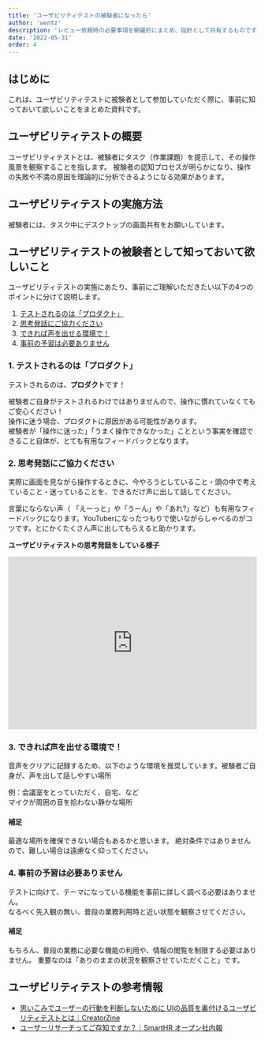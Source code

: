 ```yaml
---
title: 'ユーザビリティテストの被験者になったら'
author: 'wentz'
description: 'レビュー依頼時の必要事項を網羅的にまとめ、指針として共有するものです。'
date: '2022-05-31'
order: 4
---
```

<!-- textlint-disable -->

## はじめに
これは、ユーザビリティテストに被験者として参加していただく際に、事前に知っておいて欲しいことをまとめた資料です。

## ユーザビリティテストの概要
ユーザビリティテストとは、被験者にタスク（作業課題）を提示して、その操作風景を観察することを指します。
被験者の認知プロセスが明らかになり、操作の失敗や不満の原因を理論的に分析できるようになる効果があります。

## ユーザビリティテストの実施方法

被験者には、タスク中にデスクトップの画面共有をお願いしています。

## ユーザビリティテストの被験者として知っておいて欲しいこと
ユーザビリティテストの実施にあたり、事前にご理解いただきたい以下の4つのポイントに分けて説明します。

1. [テストされるのは「プロダクト」](#h3-0)
2. [思考発話にご協力ください](#h3-1)
3. [できれば声を出せる環境で！](#h3-2)
4. [事前の予習は必要ありません](#h3-3)

### 1. テストされるのは「プロダクト」
テストされるのは、**プロダクト**です！

被験者ご自身がテストされるわけではありませんので、操作に慣れていなくてもご安心ください！  
操作に迷う場合、プロダクトに原因がある可能性があります。  
被験者が「操作に迷った」「うまく操作できなかった」ことという事実を確認できること自体が、とても有用なフィードバックとなります。


### 2. 思考発話にご協力ください
実際に画面を見ながら操作するときに、今やろうとしていること・頭の中で考えていること・迷っていることを、できるだけ声に出して話してください。

言葉にならない声（ 「えーっと」や「うーん」や「あれ?」など）も有用なフィードバックになります。YouTuberになったつもりで使いながらしゃべるのがコツです。とにかくたくさん声に出してもらえると助かります。

**ユーザビリティテストの思考発話をしている様子**
<iframe width="100%" height="350" src="https://www.youtube.com/embed/xWePbJLHhHA" title="YouTube video player" frameborder="0" allow="accelerometer; autoplay; clipboard-write; encrypted-media; gyroscope; picture-in-picture" allowfullscreen></iframe>

### 3. できれば声を出せる環境で！

音声をクリアに記録するため、以下のような環境を推奨しています。被験者ご自身が、声を出して話しやすい場所  

例：会議室をとっていただく、自宅、など  
マイクが周囲の音を拾わない静かな場所

#### 補足
最適な場所を確保できない場合もあるかと思います。
絶対条件ではありませんので、難しい場合は遠慮なく仰ってください。

### 4. 事前の予習は必要ありません

テストに向けて、テーマになっている機能を事前に詳しく調べる必要はありません。  
なるべく先入観の無い、普段の業務利用時と近い状態を観察させてください。

#### 補足
もちろん、普段の業務に必要な機能の利用や、情報の閲覧を制限する必要はありません。
重要なのは「ありのままの状況を観察させていただくこと」です。

## ユーザビリティテストの参考情報
- [思いこみでユーザーの行動を判断しないために UIの品質を裏付けるユーザビリティテストとは｜CreatorZine](https://creatorzine.jp/article/detail/1758)
- [ユーザーリサーチってご存知ですか？｜SmartHR オープン社内報](https://shanaiho.smarthr.co.jp/n/n426fd941cfcf)

<!-- textlint-disable -->
